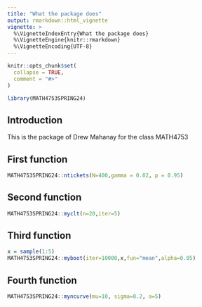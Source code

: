 ```yaml
---
title: "What the package does"
output: rmarkdown::html_vignette
vignette: >
  %\VignetteIndexEntry{What the package does}
  %\VignetteEngine{knitr::rmarkdown}
  %\VignetteEncoding{UTF-8}
---
```


```r
knitr::opts_chunk$set(
  collapse = TRUE,
  comment = "#>"
)
```

```r
library(MATH4753SPRING24)
```

## Introduction

This is the package of Drew Mahanay for the class MATH4753 

## First function

```r
MATH4753SPRING24::ntickets(N=400,gamma = 0.02, p = 0.95)
```

## Second function

```r
MATH4753SPRING24::myclt(n=20,iter=5)
```


## Third function

```r
x = sample(1:5)
MATH4753SPRING24::myboot(iter=10000,x,fun="mean",alpha=0.05)
```


## Fourth function

```r
MATH4753SPRING24::myncurve(mu=10, sigma=0.2, a=5)
```

